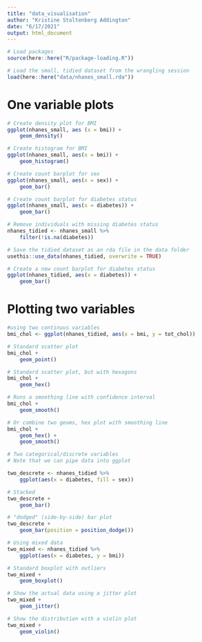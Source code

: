 ```yaml
---
title: "data_visualisation"
author: "Kristine Stoltenberg Addington"
date: "6/17/2021"
output: html_document
---
```

```r
# Load packages
source(here::here("R/package-loading.R"))

# Load the small, tidied dataset from the wrangling session
load(here::here("data/nhanes_small.rda"))

```

# One variable plots 

```r
# Create density plot for BMI
ggplot(nhanes_small, aes (x = bmi)) +
    geom_density()

# Create histogram for BMI
ggplot(nhanes_small, aes(x = bmi)) +
    geom_histogram()
```


```r
# Create count barplot for sex
ggplot(nhanes_small, aes(x = sex)) +
    geom_bar()

# Create count barplot for diabetes status
ggplot(nhanes_small, aes(x = diabetes)) +
    geom_bar()

```


```r
# Remove individuals with missing diabetes status
nhanes_tidied <- nhanes_small %>% 
    filter(!is.na(diabetes))

# Save the tidied dataset as an rda file in the data folder
usethis::use_data(nhanes_tidied, overwrite = TRUE)

# Create a new count barplot for diabetes status
ggplot(nhanes_tidied, aes(x = diabetes)) +
    geom_bar()

```

# Plotting two variables

```r
#using two continuus variables 
bmi_chol <- ggplot(nhanes_tidied, aes(x = bmi, y = tot_chol))

# Standard scatter plot
bmi_chol +
    geom_point()

# Standard scatter plot, but with hexagons
bmi_chol + 
    geom_hex()

# Runs a smoothing line with confidence interval
bmi_chol + 
    geom_smooth()

# Or combine two geoms, hex plot with smoothing line
bmi_chol + 
    geom_hex() +
    geom_smooth()

```

```r
# Two categorical/discrete variables
# Note that we can pipe data into ggplot

two_descrete <- nhanes_tidied %>% 
    ggplot(aes(x = diabetes, fill = sex))

# Stacked
two_descrete +
    geom_bar()

# "dodged" (side-by-side) bar plot
two_descrete +
    geom_bar(position = position_dodge())

```

```r

# Using mixed data
two_mixed <- nhanes_tidied %>% 
    ggplot(aes(x = diabetes, y = bmi))

# Standard boxplot with outliers
two_mixed + 
    geom_boxplot()

# Show the actual data using a jitter plot
two_mixed +
    geom_jitter()

# Show the distribution with a violin plot
two_mixed + 
    geom_violin()

```

